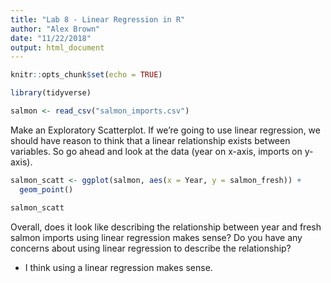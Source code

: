 ```yaml
---
title: "Lab 8 - Linear Regression in R"
author: "Alex Brown"
date: "11/22/2018"
output: html_document
---
```


```r
knitr::opts_chunk$set(echo = TRUE)
```

```r
library(tidyverse)

salmon <- read_csv("salmon_imports.csv")
```

Make an Exploratory Scatterplot. If we’re going to use linear regression, we should have reason to think that a linear relationship exists between
variables. So go ahead and look at the data (year on x-axis, imports on y-axis).

```r
salmon_scatt <- ggplot(salmon, aes(x = Year, y = salmon_fresh)) + 
  geom_point()

salmon_scatt
```

Overall, does it look like describing the relationship between
year and fresh salmon imports using linear regression makes sense? Do you have any concerns about using linear regression to describe the relationship?

- I think using a linear regression makes sense.

